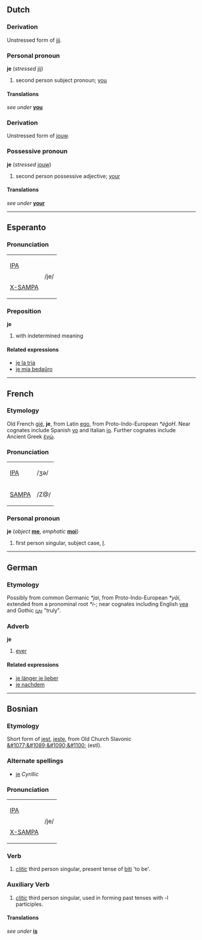 ==Dutch==
===Derivation===
Unstressed form of [[jij]].

===Personal pronoun===
'''je''' (''stressed'' [[jij]])

#second person subject pronoun; [[you]]

====Translations====
''see under'' '''[[you]]'''


===Derivation===
Unstressed form of [[jouw]].

===Possessive pronoun===
'''je''' (''stressed'' [[jouw]])

#second person possessive adjective; [[your]]

====Translations====
''see under'' '''[[your]]'''

----
==Esperanto==
===Pronunciation===
{| border=1 cellpadding=5
| [[w:IPA|IPA]] 
|rowspan=2| /je/
|-
| [[w:X-SAMPA|X-SAMPA]] 
|}

===Preposition===
'''je'''

# with indetermined meaning

====Related expressions====
*[[je la tria]]
*[[je mia bedaŭro]]

----

==French==
===Etymology===
Old French [[gié]], '''je''', from Latin [[ego]], from Proto-Indo-European ''*éǵoH''.  Near cognates include Spanish [[yo]] and Italian [[io]].  Further cognates include Ancient Greek [[ἐγώ]].

===Pronunciation===
{| border=1 cellpadding=5
| [[w:IPA|IPA]] || /ʒə/
|-
| [[w:SAMPA|SAMPA]] || /Z@/
|}

===Personal pronoun===
'''je''' (''object'' '''[[me]]''', ''emphatic'' '''[[moi]]''')

# first person singular, subject case, [[I]].

----
==German==
===Etymology===
Possibly from common Germanic ''*jai'', from Proto-Indo-European ''*yāi'', extended from a pronominal root ''*i-''; near cognates including English [[yea]] and Gothic [[𐌾𐌰𐌹]] "truly".  

===Adverb===
'''je'''

# [[ever]]

====Related expressions====
*[[je länger je lieber]]
*[[je nachdem]]

----

==Bosnian==
===Etymology===
Short form of [[jest]], [[jeste]], from Old Church Slavonic [[&#1077;&#1089;&#1090;&#1100;]] (est&#301;).

===Alternate spellings===
*[[је]] ''Cyrillic''
<!-- The Cyrillic chars look similar, possibly identical, but they're encoded differently -->

===Pronunciation===
{| border=1 cellpadding=5
| [[w:IPA|IPA]] 
|rowspan=2| /je/
|-
| [[w:X-SAMPA|X-SAMPA]] 
|}

===Verb===
# ''[[clitic]]'' third person singular, present tense of [[biti]] 'to be'.

===Auxiliary Verb===
# ''[[clitic]]'' third person singular, used in forming past tenses with -l participles.

====Translations====
''see under'' '''[[is]]'''